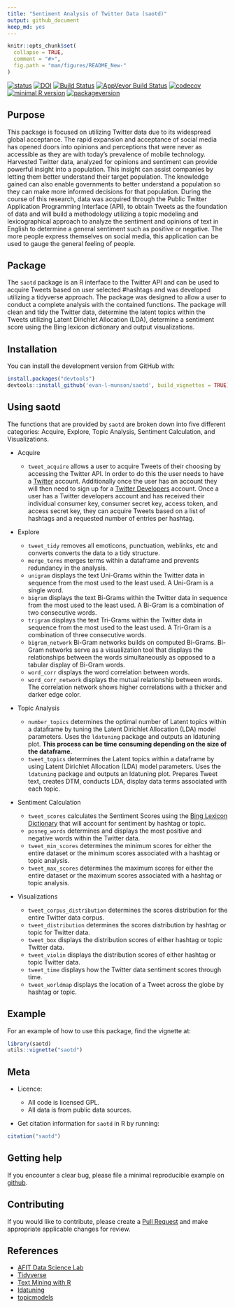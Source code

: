 ```yaml
---
title: "Sentiment Analysis of Twitter Data (saotd)"
output: github_document
keep_md: yes
---
```


<!-- don't edit the .md file, instead edit the .Rmd -->

```r
knitr::opts_chunk$set(
  collapse = TRUE,
  comment = "#>",
  fig.path = "man/figures/README_New-"
)
```

[![status](http://joss.theoj.org/papers/e6002792b44f50039afc22dbe3d4a086/status.svg)](http://joss.theoj.org/papers/e6002792b44f50039afc22dbe3d4a086)
[![DOI](https://zenodo.org/badge/DOI/10.5281/zenodo.2578973.svg)](https://doi.org/10.5281/zenodo.2578973)
[![Build Status](https://travis-ci.org/evan-l-munson/saotd.svg?branch=master)](https://travis-ci.org/evan-l-munson/saotd)
[![AppVeyor Build Status](https://ci.appveyor.com/api/projects/status/github/evan-l-munson/saotd?branch=master&svg=true)](https://ci.appveyor.com/project/evan-l-munson/saotd)
[![codecov](https://codecov.io/gh/evan-l-munson/saotd/branch/master/graph/badge.svg)](https://codecov.io/gh/evan-l-munson/saotd)
[![minimal R version](https://img.shields.io/badge/R%3E%3D-3.3.0-6666ff.svg)](https://cran.r-project.org/)
[![packageversion](https://img.shields.io/badge/Package%20version-0.2.0-orange.svg?style=flat-square)](https://github.com/evan-l-munson/saotd)

## Purpose

This package is focused on utilizing Twitter data due to its widespread global acceptance.  The rapid expansion and acceptance of social media has opened doors into opinions and perceptions that were never as accessible as they are with today's prevalence of mobile technology.  Harvested Twitter data, analyzed for opinions and sentiment can provide powerful insight into a population.  This insight can assist companies by letting them better understand their target population.  The knowledge gained can also enable governments to better understand a population so they can make more informed decisions for that population.  During the course of this research, data was acquired through the Public Twitter Application Programming Interface (API), to obtain Tweets as the foundation of data and will build a methodology utilizing a topic modeling and lexicographical approach to analyze the sentiment and opinions of text in English to determine a general sentiment such as positive or negative.  The more people express themselves on social media, this application can be used to gauge the general feeling of people.

## Package 

The `saotd` package is an R interface to the Twitter API and can be used to acquire Tweets based on user selected \#hashtags and  was developed utilizing a tidyverse approach.  The package was designed to allow a user to conduct a complete analysis with the contained functions.  The package will clean and tidy the Twitter data, determine the latent topics within the Tweets utilizing Latent Dirichlet Allocation (LDA), determine a sentiment score using the Bing lexicon dictionary and output visualizations.

## Installation

You can install the development version from GitHub with:

```r
install.packages("devtools")
devtools::install_github('evan-l-munson/saotd', build_vignettes = TRUE)
```

## Using saotd

The functions that are provided by `saotd` are broken down into five different categories:  Acquire, Explore, Topic Analysis, Sentiment Calculation, and Visualizations.

* Acquire

  + `tweet_acquire` allows a user to acquire Tweets of their choosing by accessing the Twitter API.  In order to do this the user needs to have a [Twitter](<https://twitter.com>) account.  Additionally once the user has an account they will then need to sign up for a [Twitter Developers](<https://dev.twitter.com/>) account.  Once a user has a Twitter developers account and has received their individual consumer key, consumer secret key, access token, and access secret key, they can acquire Tweets based on a list of hashtags and a requested number of entries per hashtag.

* Explore

  + `tweet_tidy` removes all emoticons, punctuation, weblinks, etc and converts converts the data to a tidy structure.
  + `merge_terms` merges terms within a dataframe and prevents redundancy in the analysis.
  + `unigram` displays the text Uni-Grams within the Twitter data in sequence from the most used to the least used.  A Uni-Gram is a single word.
  + `bigram` displays the text Bi-Grams within the Twitter data in sequence from the most used to the least used.  A Bi-Gram is a combination of two consecutive words.
  + `trigram` displays the text Tri-Grams within the Twitter data in sequence from the most used to the least used.  A Tri-Gram is a combination of three consecutive words.
  + `bigram_network` Bi-Gram networks builds on computed Bi-Grams.  Bi-Gram networks serve as a visualization tool that displays the relationships between the words simultaneously as opposed to a tabular display of Bi-Gram words.
  + `word_corr` displays the word correlation between words.
  + `word_corr_network` displays the mutual relationship between words.  The correlation network shows higher correlations with a thicker and darker edge color.

* Topic Analysis

  + `number_topics` determines the optimal number of Latent topics within a dataframe by tuning the Latent Dirichlet Allocation (LDA) model parameters.  Uses the `ldatuning` package and outputs an ldatuning plot.  __This process can be time consuming depending on the size of the dataframe.__
  + `tweet_topics` determines the Latent topics within a dataframe by using Latent Dirichlet Allocation (LDA) model parameters.  Uses the `ldatuning` package and outputs an ldatuning plot.  Prepares Tweet text, creates DTM, conducts LDA, display data terms associated with each topic.
  
* Sentiment Calculation

  + `tweet_scores` calculates the Sentiment Scores using the [Bing Lexicon Dictionary](<https://www.cs.uic.edu/~liub/FBS/sentiment-analysis.html>) that will account for sentiment by hashtag or topic.
  + `posneg_words` determines and displays the most positive and negative words within the Twitter data.
  + `tweet_min_scores` determines the minimum scores for either the entire dataset or the minimum scores associated with a hashtag or topic analysis.
  + `tweet_max_scores` determines the maximum scores for either the entire dataset or the maximum scores associated with a hashtag or topic analysis.
  
* Visualizations

  + `tweet_corpus_distribution` determines the scores distribution for the entire Twitter data corpus.
  + `tweet_distribution` determines the scores distribution by hashtag or topic for Twitter data.
  + `tweet_box` displays the distribution scores of either hashtag or topic Twitter data.
  + `tweet_violin` displays the distribution scores of either hashtag or topic Twitter data.
  + `tweet_time` displays how the Twitter data sentiment scores through time.  
  + `tweet_worldmap` displays the location of a Tweet across the globe by hashtag or topic.

## Example

For an example of how to use this package, find the vignette at:

```r
library(saotd)
utils::vignette("saotd")
```

## Meta

* Licence:

  + All code is licensed GPL.
  + All data is from public data sources.
  
* Get citation information for `saotd` in R by running:

```r
citation("saotd")
```

## Getting help

If you encounter a clear bug, please file a minimal reproducible example on [github](https://github.com/evan-l-munson/saotd/issues).

## Contributing

If you would like to contribute, please create a [Pull Request](<https://github.com/evan-l-munson/saotd/pulls>) and make appropriate applicable changes for review.

## References

* [AFIT Data Science Lab](<https://github.com/AFIT-R>)
* [Tidyverse](<https://www.tidyverse.org/>)
* [Text Mining with R](<https://www.tidytextmining.com/>)
* [ldatuning](<https://CRAN.R-project.org/package=ldatuning>)
* [topicmodels](<https://CRAN.R-project.org/package=topicmodels>)
